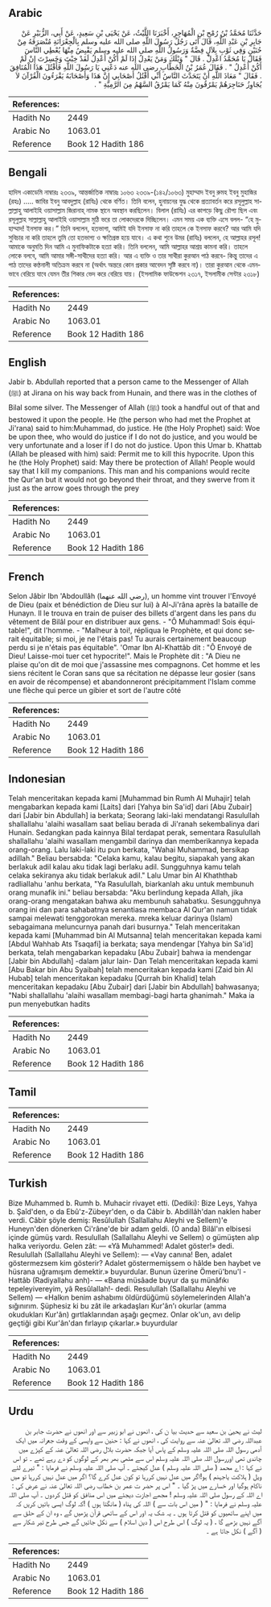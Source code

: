 ## Arabic


<div dir="rtl" lang="ar" style={{fontSize:'larger',backgroundColor:'#f8f9fa',padding:20}}>
حَدَّثَنَا مُحَمَّدُ بْنُ رُمْحِ بْنِ الْمُهَاجِرِ، أَخْبَرَنَا اللَّيْثُ، عَنْ يَحْيَى بْنِ سَعِيدٍ، عَنْ أَبِي، الزُّبَيْرِ عَنْ جَابِرِ بْنِ عَبْدِ اللَّهِ، قَالَ أَتَى رَجُلٌ رَسُولَ اللَّهِ صلى الله عليه وسلم بِالْجِعْرَانَةِ مُنْصَرَفَهُ مِنْ حُنَيْنٍ وَفِي ثَوْبِ بِلاَلٍ فِضَّةٌ وَرَسُولُ اللَّهِ صلى الله عليه وسلم يَقْبِضُ مِنْهَا يُعْطِي النَّاسَ فَقَالَ يَا مُحَمَّدُ اعْدِلْ ‏.‏ قَالَ ‏"‏ وَيْلَكَ وَمَنْ يَعْدِلُ إِذَا لَمْ أَكُنْ أَعْدِلُ لَقَدْ خِبْتَ وَخَسِرْتَ إِنْ لَمْ أَكُنْ أَعْدِلُ ‏"‏ ‏.‏ فَقَالَ عُمَرُ بْنُ الْخَطَّابِ رضى الله عنه دَعْنِي يَا رَسُولَ اللَّهِ فَأَقْتُلَ هَذَا الْمُنَافِقَ ‏.‏ فَقَالَ ‏"‏ مَعَاذَ اللَّهِ أَنْ يَتَحَدَّثَ النَّاسُ أَنِّي أَقْتُلُ أَصْحَابِي إِنَّ هَذَا وَأَصْحَابَهُ يَقْرَءُونَ الْقُرْآنَ لاَ يُجَاوِزُ حَنَاجِرَهُمْ يَمْرُقُونَ مِنْهُ كَمَا يَمْرُقُ السَّهْمُ مِنَ الرَّمِيَّةِ ‏"‏ ‏.‏
</div>
<div style={{backgroundColor:'#f8f9fa',padding:20, marginBottom: 10}}><table> <thead> <tr> <th>References:</th> <th></th> </tr> </thead> <tbody><tr><td>Hadith No</td><td>2449</td></tr><tr><td>Arabic No</td><td>1063.01</td></tr><tr><td>Reference</td><td>Book 12 Hadith 186</td></tr></tbody></table></div>

## Bengali


<div dir="ltr" lang="bn" style={{fontSize:'larger',backgroundColor:'#f8f9fa',padding:20}}>
হাদিস একাডেমি নাম্বারঃ ২৩৩৯, আন্তর্জাতিক নাম্বারঃ ১০৬৩ ২৩৩৯-(১৪২/১০৬৩) মুহাম্মাদ ইবনু রুমহ ইবনু মুহাজির (রহঃ) ..... জাবির ইবনু আবদুল্লাহ (রাযিঃ) থেকে বর্ণিত। তিনি বলেন, হুনায়নের যুদ্ধ থেকে প্রত্যাবর্তন করে রসূলুল্লাহ সাল্লাল্লাহু আলাইহি ওয়াসাল্লাম জিরানাহ্ নামক স্থানে অবস্থান করছিলেন। বিলাল (রাযিঃ) এর কাপড়ে কিছু রৌপ্য ছিল এবং রসূলুল্লাহ সাল্লাল্লাহু আলাইহি ওয়াসাল্লাম মুঠি ভরে তা লোকদেরকে দিচ্ছিলেন। এমন সময় এক ব্যক্তি এসে বলল- “হে মুহাম্মাদ! ইনসাফ কর।” তিনি বললেন, হতভাগা, আমিই যদি ইনসাফ না করি তাহলে কে ইনসাফ করবে? আর আমি যদি সুবিচার না করি তাহলে তুমি তো হতভাগ্য ও ক্ষতিগ্রস্ত হয়ে যাবে। এ কথা শুনে উমর (রাযিঃ) বললেন, হে আল্লাহর রসূল! আমাকে অনুমতি দিন আমি এ মুনাফিকটাকে হত্যা করি। তিনি বললেন, আমি আল্লাহর আশ্রয় কামনা করি। তাহলে লোকে বলবে, আমি আমার সঙ্গী-সাথীদের হত্যা করি। আর এ ব্যক্তি ও তার সাথীরা কুরআন পাঠ করবে- কিন্তু তাদের এ পাঠ তাদের কণ্ঠনালী অতিক্রম করবে না (অর্থাৎ অন্তরে কোন প্রকার আবেদন সৃষ্টি করবে না)। তারা কুরআন থেকে এমনভাবে বেরিয়ে যাবে যেমন তীর শিকার ভেদ করে বেরিয়ে যায়। (ইসলামিক ফাউন্ডেশন ২৩১৭, ইসলামীক সেন্টার ২৩১৮)
</div>
<div style={{backgroundColor:'#f8f9fa',padding:20, marginBottom: 10}}><table> <thead> <tr> <th>References:</th> <th></th> </tr> </thead> <tbody><tr><td>Hadith No</td><td>2449</td></tr><tr><td>Arabic No</td><td>1063.01</td></tr><tr><td>Reference</td><td>Book 12 Hadith 186</td></tr></tbody></table></div>

## English


<div dir="ltr" lang="en" style={{fontSize:'larger',backgroundColor:'#f8f9fa',padding:20}}>
Jabir b. Abdullah reported that a person came to the Messenger of Allah (ﷺ) at Jirana on his way back from Hunain, and there was in the clothes of Bilal some silver. The Messenger of Allah (ﷺ) took a handful out of that and bestowed it upon the people. He (the person who had met the Prophet at Ji'rana) said to him:Muhammad, do justice. He (the Holy Prophet) said: Woe be upon thee, who would do justice if I do not do justice, and you would be very unfortunate and a loser if I do not do justice. Upon this Umar b. Khattab (Allah be pleased with him) said: Permit me to kill this hypocrite. Upon this he (the Holy Prophet) said: May there be protection of Allah! People would say that I kill my companions. This man and his companions would recite the Qur'an but it would not go beyond their throat, and they swerve from it just as the arrow goes through the prey
</div>
<div style={{backgroundColor:'#f8f9fa',padding:20, marginBottom: 10}}><table> <thead> <tr> <th>References:</th> <th></th> </tr> </thead> <tbody><tr><td>Hadith No</td><td>2449</td></tr><tr><td>Arabic No</td><td>1063.01</td></tr><tr><td>Reference</td><td>Book 12 Hadith 186</td></tr></tbody></table></div>

## French


<div dir="ltr" lang="fr" style={{fontSize:'larger',backgroundColor:'#f8f9fa',padding:20}}>
Selon Jâbir Ibn 'Abdoullâh (رضي الله عنهما), un homme vint trouver l'Envoyé de Dieu (paix et bénédiction de Dieu sur lui) à Al-Ji'râna après la bataille de Hunayn. Il le trouva en train de puiser des billets d'argent dans les pans du vêtement de Bilâl pour en distribuer aux gens. - "Ô Muhammad! Sois équitable!", dit l'homme. - "Malheur à toi!, répliqua le Prophète, et qui donc serait équitable; si moi, je ne l'étais pas! Tu aurais certainement beaucoup perdu si je n'étais pas équitable". 'Omar Ibn Al-Khattâb dit : "Ô Envoyé de Dieu! Laisse-moi tuer cet hypocrite!". Mais le Prophète dit : "A Dieu ne plaise qu'on dit de moi que j'assassine mes compagnons. Cet homme et les siens récitent le Coran sans que sa récitation ne dépasse leur gosier (sans en avoir de récompense) et abandonneront précipitamment l'Islam comme une flèche qui perce un gibier et sort de l'autre côté
</div>
<div style={{backgroundColor:'#f8f9fa',padding:20, marginBottom: 10}}><table> <thead> <tr> <th>References:</th> <th></th> </tr> </thead> <tbody><tr><td>Hadith No</td><td>2449</td></tr><tr><td>Arabic No</td><td>1063.01</td></tr><tr><td>Reference</td><td>Book 12 Hadith 186</td></tr></tbody></table></div>

## Indonesian


<div dir="ltr" lang="id" style={{fontSize:'larger',backgroundColor:'#f8f9fa',padding:20}}>
Telah menceritakan kepada kami [Muhammad bin Rumh Al Muhajir] telah mengabarkan kepada kami [Laits] dari [Yahya bin Sa'id] dari [Abu Zubair] dari [Jabir bin Abdullah] ia berkata; Seorang laki-laki mendatangi Rasulullah shallallahu 'alaihi wasallam saat beliau berada di Ji'ranah sekembalinya dari Hunain. Sedangkan pada kainnya Bilal terdapat perak, sementara Rasulullah shallallahu 'alaihi wasallam mengambil darinya dan memberikannya kepada orang-orang. Lalu laki-laki itu pun berkata, "Wahai Muhammad, bersikap adillah." Beliau bersabda: "Celaka kamu, kalau begitu, siapakah yang akan berlakuk adil kalau aku tidak lagi berlaku adil. Sungguhnya kamu telah celaka sekiranya aku tidak berlakuk adil." Lalu Umar bin Al Khaththab radliallahu 'anhu berkata, "Ya Rasulullah, biarkanlah aku untuk membunuh orang munafik ini." beliau bersabda: "Aku berlindung kepada Allah, jika orang-orang mengatakan bahwa aku membunuh sahabatku. Sesungguhnya orang ini dan para sahabatnya senantiasa membaca Al Qur'an namun tidak sampai melewati tenggorokan mereka. mreka keluar darinya (Islam) sebagaimana meluncurnya panah dari busurnya." Telah menceritakan kepada kami [Muhammad bin Al Mutsanna] telah menceritakan kepada kami [Abdul Wahhab Ats Tsaqafi] ia berkata; saya mendengar [Yahya bin Sa'id] berkata, telah mengabarkan kepadaku [Abu Zubair] bahwa ia mendengar [Jabir bin Abdullah] -dalam jalur lain- Dan Telah menceritakan kepada kami [Abu Bakar bin Abu Syaibah] telah menceritakan kepada kami [Zaid bin Al Hubab] telah menceritakan kepadaku [Qurrah bin Khalid] telah menceritakan kepadaku [Abu Zubair] dari [Jabir bin Abdullah] bahwasanya; "Nabi shallallahu 'alaihi wasallam membagi-bagi harta ghanimah." Maka ia pun menyebutkan hadits
</div>
<div style={{backgroundColor:'#f8f9fa',padding:20, marginBottom: 10}}><table> <thead> <tr> <th>References:</th> <th></th> </tr> </thead> <tbody><tr><td>Hadith No</td><td>2449</td></tr><tr><td>Arabic No</td><td>1063.01</td></tr><tr><td>Reference</td><td>Book 12 Hadith 186</td></tr></tbody></table></div>

## Tamil


<div dir="ltr" lang="ta" style={{fontSize:'larger',backgroundColor:'#f8f9fa',padding:20}}>

</div>
<div style={{backgroundColor:'#f8f9fa',padding:20, marginBottom: 10}}><table> <thead> <tr> <th>References:</th> <th></th> </tr> </thead> <tbody><tr><td>Hadith No</td><td>2449</td></tr><tr><td>Arabic No</td><td>1063.01</td></tr><tr><td>Reference</td><td>Book 12 Hadith 186</td></tr></tbody></table></div>

## Turkish


<div dir="ltr" lang="tr" style={{fontSize:'larger',backgroundColor:'#f8f9fa',padding:20}}>
Bize Muhammed b. Rumh b. Muhacir rivayet etti. (Dediki): Bize Leys, Yahya b. Şaîd'den, o da Ebû'z-Zübeyr'den, o da Câbir b. Abdillâh'dan naklen haber verdi. Câbir şöyle demiş: Resûlullah (Sallallahu Aleyhi ve Sellem)'e Huneyn'den dönerken Ci'râne'de bir adam geldi. (O anda) Bilâl'ın elbisesi içinde gümüş vardı. Resulullah (Sallallahu Aleyhi ve Sellem) o gümüşten alıp halka veriyordu. Gelen zât: — «Yâ Muhammed! Adalet göster!» dedi. Resulullah (Sallallahu Aleyhi ve Sellem): — «Vay canına! Ben, adalet göstermezsem kim gösterir? Adalet göstermemişsem o hâlde ben haybet ve hüsrana uğramışım demektir.» buyurdular. Bunun üzerine Ömerü'bnu'l - Hattâb (Radiyallahu anh)- — «Bana müsâade buyur da şu münâfıkı tepeleyivereyim, yâ Resûlallah!- dedi. Resulullah (Sallallahu Aleyhi ve Sellem) — «Halkın benim ashabımı öldürdüğümü söylemelerinden Allah'a sığınırım. Şüphesiz ki bu zât ile arkadaşları Kur'ân'ı okurlar (amma okudukları Kur'ân) gırtlaklarından aşağı geçmez. Onlar ok'un, avı delip geçtiği gibi Kur'ân'dan fırlayıp çıkarlar.» buyurdular
</div>
<div style={{backgroundColor:'#f8f9fa',padding:20, marginBottom: 10}}><table> <thead> <tr> <th>References:</th> <th></th> </tr> </thead> <tbody><tr><td>Hadith No</td><td>2449</td></tr><tr><td>Arabic No</td><td>1063.01</td></tr><tr><td>Reference</td><td>Book 12 Hadith 186</td></tr></tbody></table></div>

## Urdu


<div dir="rtl" lang="ur" style={{fontSize:'larger',backgroundColor:'#f8f9fa',padding:20}}>
لیث نے یحییٰ بن سعید سے حدیث بیا ن کی ، انھوں نے ابو زبیر سے اور انھوں نے حضرت جابر بن عبداللہ رضی اللہ تعالیٰ عنہ سے روایت کی ، انھوں نے کہا : حنین سے واپسی کے وقت جعرانہ میں ایک آدمی رسول اللہ صلی اللہ علیہ وسلم کے پاس آیا جبکہ حضرت بلال رضی اللہ تعالیٰ عنہ کے کپڑے میں چاندی تھی اوررسول اللہ صلی اللہ علیہ وسلم اس سے مٹھی بھر بھر کے لوگوں کو دے رہے تھے ۔ تو اس نے کہا : اے محمد ( صلی اللہ علیہ وسلم ) عدل کیجئے ۔ آپ صلی اللہ علیہ وسلم نے فرمایا : " تیرے لئے ویل ( ہلاکت یاجہنم ) ہو!اگر میں عدل نہیں کررہا تو کون عدل کرے گا؟ اگر میں عدل نہیں کررہا تو میں ناکام ہوگیا اور خسارے میں پڑ گیا ۔ " اس پر حضر ت عمر بن خطاب رضی اللہ تعالیٰ عنہ نے عرض کی : اے اللہ کے رسول صلی اللہ علیہ وسلم ! مجھے اجازت دیجئے میں اس منافق کو قتل کردوں ۔ آپ صلی اللہ علیہ وسلم نے فرمایا : " ( میں اس بات سے ) اللہ کی پناہ ( مانگتا ہوں ) !کہ لوگ ایسی باتیں کریں کہ میں اپنے ساتھیوں کو قتل کرتا ہوں ۔ یہ شک یہ اور اس کے ساتھی قرآن پڑھیں گے ، وہ ان کے حلق سے آگے نہیں بڑھے گا ، ( یہ لوگ ) اس طرح اس ( دین اسلام ) سے نکل جائیں گے جس طرح تیر شکار سے ( آگے ) نکل جاتا ہے ۔
</div>
<div style={{backgroundColor:'#f8f9fa',padding:20, marginBottom: 10}}><table> <thead> <tr> <th>References:</th> <th></th> </tr> </thead> <tbody><tr><td>Hadith No</td><td>2449</td></tr><tr><td>Arabic No</td><td>1063.01</td></tr><tr><td>Reference</td><td>Book 12 Hadith 186</td></tr></tbody></table></div>